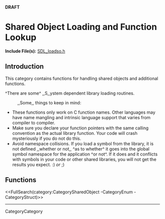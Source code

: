 <!-- #master-page:CategoryTemplate -->
<!-- #master-date:Unknown-Date -->
<!-- format wiki -->
<!-- language en -->
'''DRAFT'''

= Shared Object Loading and Function Lookup =

'''Include File(s):'''  [http://hg.libsdl.org/SDL/file/default/include/SDL_loadso.h SDL_loadso.h]


== Introduction ==

This category contains functions for handling shared objects and additional functions.

^There are some^ ,,S,,ystem dependent library loading routines.
: ,,Some,, things to keep in mind:
* These functions only work on C function names.  Other languages may have name mangling and intrinsic language support that varies from compiler to compiler.
* Make sure you declare your function pointers with the same calling convention as the actual library function.  Your code will crash mysteriously if you do not do this.
* Avoid namespace collisions.  If you load a symbol from the library, it is not defined ,,whether or not,, ^as to whether^ it goes into the global symbol namespace for the application ^or not^.  If it does and it conflicts with symbols in your code or other shared libraries, you will not get the results you expect. :)  ''or''  ;)

== Functions ==

<<FullSearch(category:CategorySharedObject -CategoryEnum -CategoryStruct)>>

----
CategoryCategory
